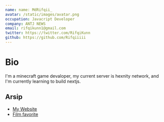 ```yaml
---
name: name: MdRifqii_
avatar: /static/images/avatar.png
occupation: Javacript Developer
company: ANTJ NEWS
email: rifqikunn1@gmail.com
twitter: https://twitter.com/RifqiKunn
github: https://github.com/Rifqiiiii
---
```


# Bio

I'm a minecraft game devaloper, my current server is hexnity network, and I'm currently learning to build nextjs.

## Arsip

- [My Website](/)
- [Film favorite](https://www.imdb.com/list/ls068935667/)
